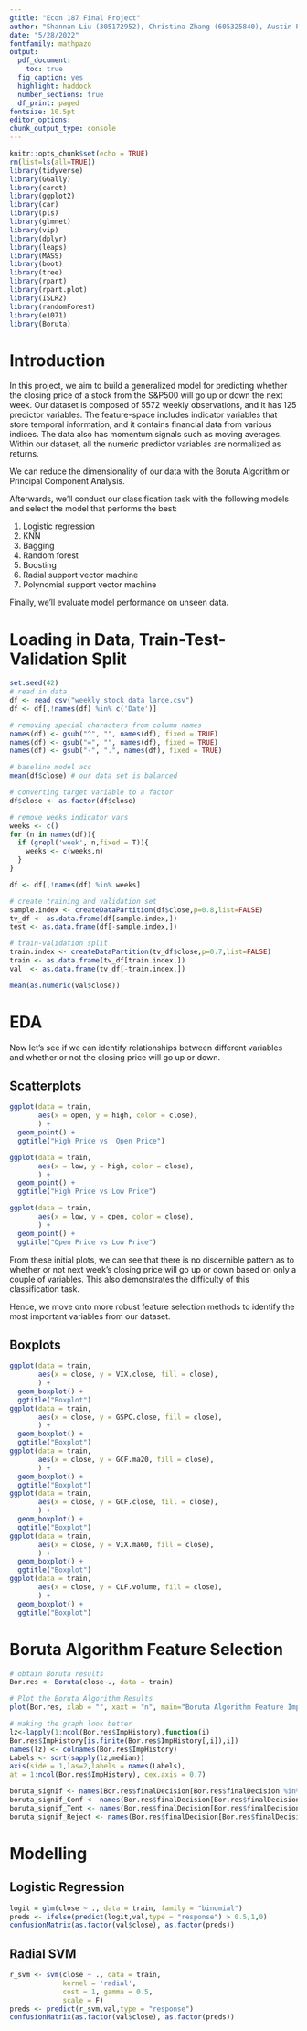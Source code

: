 ```yaml
---
gtitle: "Econ 187 Final Project"
author: "Shannan Liu (305172952), Christina Zhang (605325840), Austin Pham (905318112), Zachary Wrubel (205102460)"
date: "5/28/2022"
fontfamily: mathpazo
output:
  pdf_document:
    toc: true
  fig_caption: yes
  highlight: haddock
  number_sections: true
  df_print: paged
fontsize: 10.5pt
editor_options:
chunk_output_type: console
---
```


```r
knitr::opts_chunk$set(echo = TRUE)
rm(list=ls(all=TRUE))
library(tidyverse)
library(GGally)
library(caret)
library(ggplot2)
library(car)
library(pls)
library(glmnet)
library(vip)
library(dplyr)
library(leaps)
library(MASS)
library(boot)
library(tree)
library(rpart)
library(rpart.plot)
library(ISLR2)
library(randomForest)
library(e1071)
library(Boruta)
```

\newpage

# Introduction

In this project, we aim to build a generalized model for predicting whether the closing price of a stock from the S&P500 will go up or down the next week. Our dataset is composed of 5572 weekly observations, and it has 125 predictor variables. The feature-space includes indicator variables that store temporal information, and it contains financial data from various indices. The data also has momentum signals such as moving averages. Within our dataset, all the numeric predictor variables are normalized as returns. 

We can reduce the dimensionality of our data with the Boruta Algorithm or Principal Component Analysis.

Afterwards, we'll conduct our classification task with the following models and select the model that performs the best:

1. Logistic regression
2. KNN
3. Bagging
4. Random forest
5. Boosting
6. Radial support vector machine
7. Polynomial support vector machine

Finally, we'll evaluate model performance on unseen data.

# Loading in Data, Train-Test-Validation Split

```r
set.seed(42)
# read in data
df <- read_csv("weekly_stock_data_large.csv")
df <- df[,!names(df) %in% c('Date')]

# removing special characters from column names
names(df) <- gsub("^", "", names(df), fixed = TRUE)
names(df) <- gsub("=", "", names(df), fixed = TRUE)
names(df) <- gsub("-", ".", names(df), fixed = TRUE)

# baseline model acc
mean(df$close) # our data set is balanced

# converting target variable to a factor
df$close <- as.factor(df$close)

# remove weeks indicator vars
weeks <- c()
for (n in names(df)){
  if (grepl('week', n,fixed = T)){
    weeks <- c(weeks,n)
  }
}

df <- df[,!names(df) %in% weeks]

# create training and validation set
sample.index <- createDataPartition(df$close,p=0.8,list=FALSE)
tv_df <- as.data.frame(df[sample.index,])
test <- as.data.frame(df[-sample.index,])

# train-validation split
train.index <- createDataPartition(tv_df$close,p=0.7,list=FALSE)
train <- as.data.frame(tv_df[train.index,])
val  <- as.data.frame(tv_df[-train.index,])

mean(as.numeric(val$close))
```


# EDA
Now let's see if we can identify relationships between different variables and whether or not the closing price will go up or down.

## Scatterplots  
```r
ggplot(data = train, 
       aes(x = open, y = high, color = close),
       ) + 
  geom_point() + 
  ggtitle("High Price vs  Open Price")

ggplot(data = train, 
       aes(x = low, y = high, color = close),
       ) + 
  geom_point() + 
  ggtitle("High Price vs Low Price")

ggplot(data = train, 
       aes(x = low, y = open, color = close),
       ) + 
  geom_point() + 
  ggtitle("Open Price vs Low Price")
```

From these initial plots, we can see that there is no discernible pattern as to whether or not next week's closing price will go up or down based on only a couple of variables. This also demonstrates the difficulty of this classification task.

Hence, we move onto more robust feature selection methods to identify the most important variables from our dataset.

## Boxplots  

```r
ggplot(data = train, 
       aes(x = close, y = VIX.close, fill = close),
       ) + 
  geom_boxplot() + 
  ggtitle("Boxplot")
ggplot(data = train, 
       aes(x = close, y = GSPC.close, fill = close),
       ) + 
  geom_boxplot() + 
  ggtitle("Boxplot")
ggplot(data = train, 
       aes(x = close, y = GCF.ma20, fill = close),
       ) + 
  geom_boxplot() + 
  ggtitle("Boxplot")
ggplot(data = train, 
       aes(x = close, y = GCF.close, fill = close),
       ) + 
  geom_boxplot() + 
  ggtitle("Boxplot")
ggplot(data = train, 
       aes(x = close, y = VIX.ma60, fill = close),
       ) + 
  geom_boxplot() + 
  ggtitle("Boxplot")
ggplot(data = train, 
       aes(x = close, y = CLF.volume, fill = close),
       ) + 
  geom_boxplot() + 
  ggtitle("Boxplot")
```

# Boruta Algorithm Feature Selection
```r
# obtain Boruta results
Bor.res <- Boruta(close~., data = train)

# Plot the Boruta Algorithm Results
plot(Bor.res, xlab = "", xaxt = "n", main="Boruta Algorithm Feature Importance")

# making the graph look better
lz<-lapply(1:ncol(Bor.res$ImpHistory),function(i)
Bor.res$ImpHistory[is.finite(Bor.res$ImpHistory[,i]),i])
names(lz) <- colnames(Bor.res$ImpHistory)
Labels <- sort(sapply(lz,median))
axis(side = 1,las=2,labels = names(Labels),
at = 1:ncol(Bor.res$ImpHistory), cex.axis = 0.7)

boruta_signif <- names(Bor.res$finalDecision[Bor.res$finalDecision %in% c("Confirmed", "Tentative")])
boruta_signif_Conf <- names(Bor.res$finalDecision[Bor.res$finalDecision %in% c("Confirmed")])
boruta_signif_Tent <- names(Bor.res$finalDecision[Bor.res$finalDecision %in% c("Tentative")])
boruta_signif_Reject <- names(Bor.res$finalDecision[Bor.res$finalDecision %in% c("Rejected")])
```

# Modelling

## Logistic Regression  
```r
logit = glm(close ~ ., data = train, family = "binomial")
preds <- ifelse(predict(logit,val,type = "response") > 0.5,1,0)
confusionMatrix(as.factor(val$close), as.factor(preds))
```

## Radial SVM 
```r
r_svm <- svm(close ~ ., data = train,
             kernel = 'radial', 
             cost = 1, gamma = 0.5,
             scale = F)
preds <- predict(r_svm,val,type = "response")
confusionMatrix(as.factor(val$close), as.factor(preds))
```
